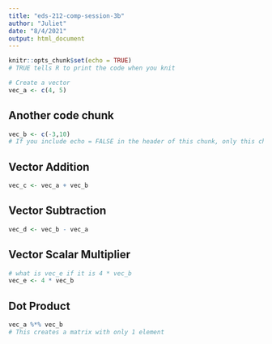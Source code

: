 ```yaml
---
title: "eds-212-comp-session-3b"
author: "Juliet"
date: "8/4/2021"
output: html_document
---
```


```r
knitr::opts_chunk$set(echo = TRUE)
# TRUE tells R to print the code when you knit
```

```r
# Create a vector
vec_a <- c(4, 5)

```

## Another code chunk
```r
vec_b <- c(-3,10)
# If you include echo = FALSE in the header of this chunk, only this chunk will not appear when you knit
```

## Vector Addition
```r
vec_c <- vec_a + vec_b

```

## Vector Subtraction
```r
vec_d <- vec_b - vec_a
```

## Vector Scalar Multiplier
```r
# what is vec_e if it is 4 * vec_b
vec_e <- 4 * vec_b
```

## Dot Product
```r
vec_a %*% vec_b
# This creates a matrix with only 1 element
```











